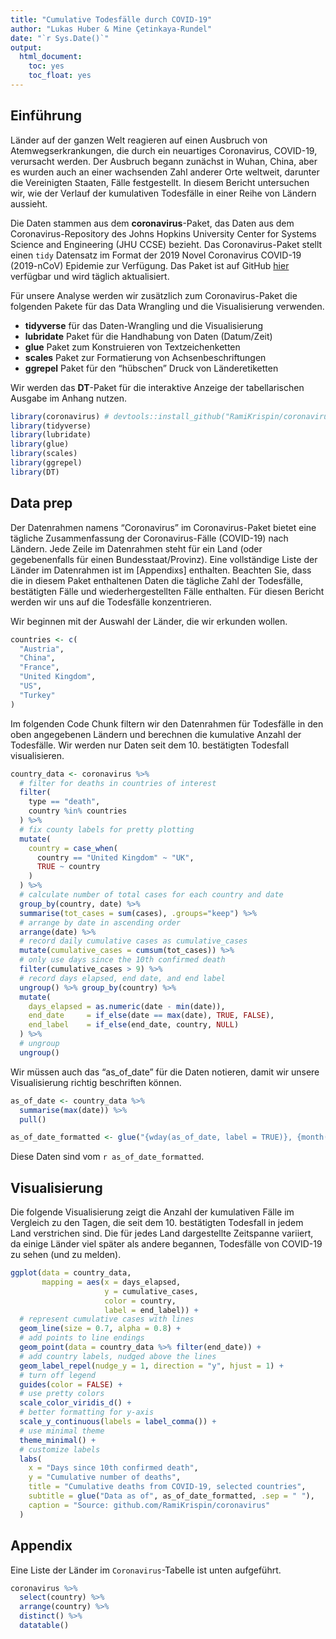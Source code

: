 ```yaml
---
title: "Cumulative Todesfälle durch COVID-19"
author: "Lukas Huber & Mine Çetinkaya-Rundel"
date: "`r Sys.Date()`"
output: 
  html_document: 
    toc: yes
    toc_float: yes
---
```


## Einführung

Länder auf der ganzen Welt reagieren auf einen Ausbruch von Atemwegserkrankungen, die durch ein neuartiges Coronavirus, COVID-19, verursacht werden. Der Ausbruch begann zunächst in Wuhan, China, aber es wurden auch an einer wachsenden Zahl anderer Orte weltweit, darunter die Vereinigten Staaten, Fälle festgestellt. In diesem Bericht untersuchen wir, wie der Verlauf der kumulativen Todesfälle in einer Reihe von Ländern aussieht.

Die Daten stammen aus dem **coronavirus**-Paket, das Daten aus dem Coronavirus-Repository des Johns Hopkins University Center for Systems Science and Engineering (JHU CCSE) bezieht. Das Coronavirus-Paket stellt einen `tidy` Datensatz im Format der 2019 Novel Coronavirus COVID-19 (2019-nCoV) Epidemie zur Verfügung. Das Paket ist auf GitHub [hier](https://github.com/RamiKrispin/coronavirus) verfügbar und wird täglich aktualisiert.

Für unsere Analyse werden wir zusätzlich zum Coronavirus-Paket die folgenden Pakete für das Data Wrangling und die Visualisierung verwenden.

- **tidyverse** für das Daten-Wrangling und die Visualisierung
- **lubridate** Paket für die Handhabung von Daten (Datum/Zeit)
- **glue** Paket zum Konstruieren von Textzeichenketten
- **scales** Paket zur Formatierung von Achsenbeschriftungen
- **ggrepel** Paket für den "hübschen" Druck von Länderetiketten

Wir werden das **DT**-Paket für die interaktive Anzeige der tabellarischen Ausgabe im Anhang nutzen.

```r
library(coronavirus) # devtools::install_github("RamiKrispin/coronavirus")
library(tidyverse)
library(lubridate)
library(glue)
library(scales)
library(ggrepel)
library(DT)
```

## Data prep

Der Datenrahmen namens "Coronavirus" im Coronavirus-Paket bietet eine tägliche Zusammenfassung der Coronavirus-Fälle (COVID-19) nach Ländern. Jede Zeile im Datenrahmen steht für ein Land (oder gegebenenfalls für einen Bundesstaat/Provinz). Eine vollständige Liste der Länder im Datenrahmen ist im [Appendixs] enthalten. Beachten Sie, dass die in diesem Paket enthaltenen Daten die tägliche Zahl der Todesfälle, bestätigten Fälle und wiederhergestellten Fälle enthalten. Für diesen Bericht werden wir uns auf die Todesfälle konzentrieren. 

Wir beginnen mit der Auswahl der Länder, die wir erkunden wollen.

```r
countries <- c(
  "Austria",
  "China",
  "France",
  "United Kingdom",
  "US",
  "Turkey"
)
```

Im folgenden Code Chunk filtern wir den Datenrahmen für Todesfälle in den oben angegebenen Ländern und berechnen die kumulative Anzahl der Todesfälle. Wir werden nur Daten seit dem 10. bestätigten Todesfall visualisieren. 

```r
country_data <- coronavirus %>%
  # filter for deaths in countries of interest
  filter(
    type == "death",
    country %in% countries
  ) %>%
  # fix county labels for pretty plotting
  mutate(
    country = case_when(
      country == "United Kingdom" ~ "UK",
      TRUE ~ country
    )
  ) %>%
  # calculate number of total cases for each country and date
  group_by(country, date) %>%
  summarise(tot_cases = sum(cases), .groups="keep") %>%
  # arrange by date in ascending order
  arrange(date) %>%
  # record daily cumulative cases as cumulative_cases
  mutate(cumulative_cases = cumsum(tot_cases)) %>%
  # only use days since the 10th confirmed death
  filter(cumulative_cases > 9) %>%
  # record days elapsed, end date, and end label
  ungroup() %>% group_by(country) %>% 
  mutate(
    days_elapsed = as.numeric(date - min(date)),
    end_date     = if_else(date == max(date), TRUE, FALSE),
    end_label    = if_else(end_date, country, NULL)
  ) %>%
  # ungroup
  ungroup()
```

Wir müssen auch das "as_of_date" für die Daten notieren, damit wir unsere Visualisierung richtig beschriften können.

```r
as_of_date <- country_data %>% 
  summarise(max(date)) %>% 
  pull()

as_of_date_formatted <- glue("{wday(as_of_date, label = TRUE)}, {month(as_of_date, label = TRUE)} {day(as_of_date)}, {year(as_of_date)}")
```

Diese Daten sind vom  `r as_of_date_formatted`.

## Visualisierung

Die folgende Visualisierung zeigt die Anzahl der kumulativen Fälle im Vergleich zu den Tagen, die seit dem 10. bestätigten Todesfall in jedem Land verstrichen sind. Die für jedes Land dargestellte Zeitspanne variiert, da einige Länder viel später als andere begannen, Todesfälle von COVID-19 zu sehen (und zu melden).

```r
ggplot(data = country_data,
       mapping = aes(x = days_elapsed, 
                     y = cumulative_cases, 
                     color = country, 
                     label = end_label)) +
  # represent cumulative cases with lines
  geom_line(size = 0.7, alpha = 0.8) +
  # add points to line endings
  geom_point(data = country_data %>% filter(end_date)) +
  # add country labels, nudged above the lines
  geom_label_repel(nudge_y = 1, direction = "y", hjust = 1) + 
  # turn off legend
  guides(color = FALSE) +
  # use pretty colors
  scale_color_viridis_d() +
  # better formatting for y-axis
  scale_y_continuous(labels = label_comma()) +
  # use minimal theme
  theme_minimal() +
  # customize labels
  labs(
    x = "Days since 10th confirmed death",
    y = "Cumulative number of deaths",
    title = "Cumulative deaths from COVID-19, selected countries",
    subtitle = glue("Data as of", as_of_date_formatted, .sep = " "),
    caption = "Source: github.com/RamiKrispin/coronavirus"
  )
```

## Appendix

Eine Liste der Länder im `Coronavirus`-Tabelle ist unten aufgeführt.

```r
coronavirus %>%
  select(country) %>%
  arrange(country) %>%
  distinct() %>%
  datatable()
```